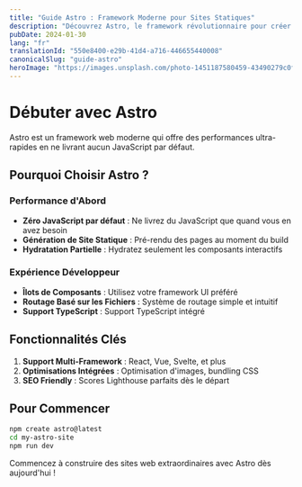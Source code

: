 ---
title: "Guide Astro : Framework Moderne pour Sites Statiques"
description: "Découvrez Astro, le framework révolutionnaire pour créer des sites web ultra-rapides avec moins de JavaScript."
pubDate: 2024-01-30
lang: "fr"
translationId: "550e8400-e29b-41d4-a716-446655440008"
canonicalSlug: "guide-astro"
heroImage: "https://images.unsplash.com/photo-1451187580459-43490279c0fa?ixlib=rb-4.0.3&auto=format&fit=crop&w=1200&h=600&q=80"
---
# Débuter avec Astro
Astro est un framework web moderne qui offre des performances ultra-rapides en ne livrant aucun JavaScript par défaut.
## Pourquoi Choisir Astro ?
### Performance d'Abord
- **Zéro JavaScript par défaut** : Ne livrez du JavaScript que quand vous en avez besoin
- **Génération de Site Statique** : Pré-rendu des pages au moment du build
- **Hydratation Partielle** : Hydratez seulement les composants interactifs
### Expérience Développeur
- **Îlots de Composants** : Utilisez votre framework UI préféré
- **Routage Basé sur les Fichiers** : Système de routage simple et intuitif
- **Support TypeScript** : Support TypeScript intégré
## Fonctionnalités Clés
1. **Support Multi-Framework** : React, Vue, Svelte, et plus
2. **Optimisations Intégrées** : Optimisation d'images, bundling CSS
3. **SEO Friendly** : Scores Lighthouse parfaits dès le départ
## Pour Commencer
```bash
npm create astro@latest
cd my-astro-site
npm run dev
```
Commencez à construire des sites web extraordinaires avec Astro dès aujourd'hui !
